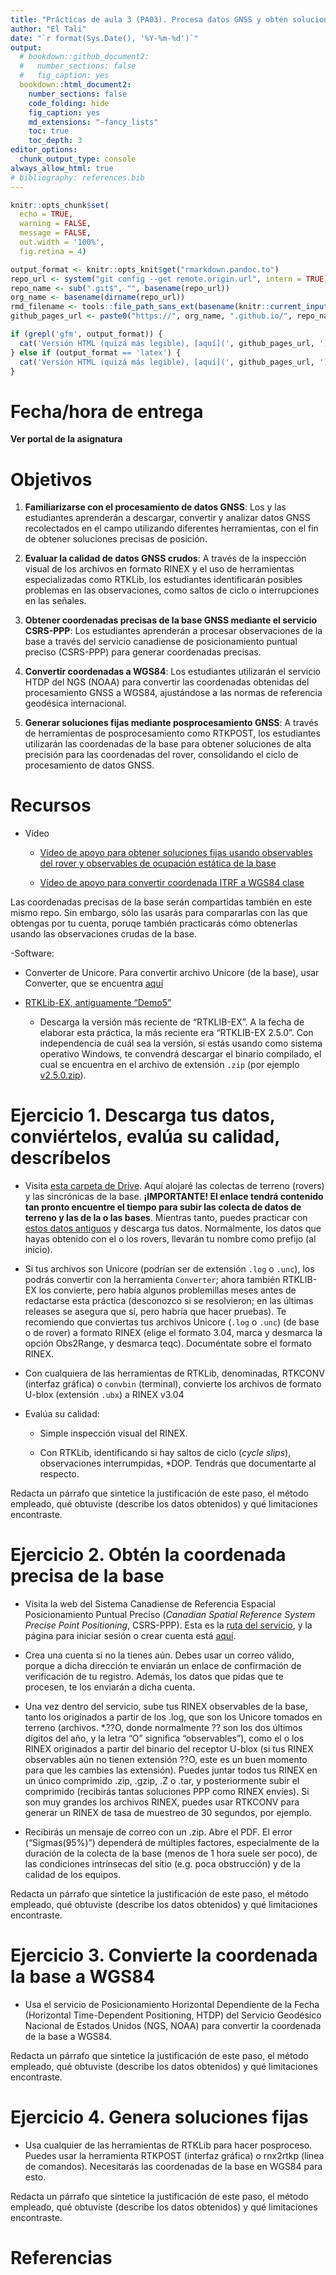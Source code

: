 ```yaml
---
title: "Prácticas de aula 3 (PA03). Procesa datos GNSS y obtén soluciones fijas<small><br>Geomorfología (GEO-114)<br>Universidad Autónoma de Santo Domingo (UASD)</small>"
author: "El Tali"
date: "`r format(Sys.Date(), '%Y-%m-%d')`"
output:
  # bookdown::github_document2:
  #   number_sections: false
  #   fig_caption: yes
  bookdown::html_document2:
    number_sections: false
    code_folding: hide
    fig_caption: yes
    md_extensions: "-fancy_lists"
    toc: true
    toc_depth: 3
editor_options: 
  chunk_output_type: console
always_allow_html: true
# bibliography: references.bib
---
```


```r
knitr::opts_chunk$set(
  echo = TRUE,
  warning = FALSE,
  message = FALSE,
  out.width = '100%',
  fig.retina = 4)
```

```r
output_format <- knitr::opts_knit$get("rmarkdown.pandoc.to")
repo_url <- system("git config --get remote.origin.url", intern = TRUE)
repo_name <- sub(".git$", "", basename(repo_url))
org_name <- basename(dirname(repo_url))
rmd_filename <- tools::file_path_sans_ext(basename(knitr::current_input()))
github_pages_url <- paste0("https://", org_name, ".github.io/", repo_name, "/", rmd_filename, ".html")
```

```r
if (grepl('gfm', output_format)) {
  cat('Versión HTML (quizá más legible), [aquí](', github_pages_url, ')\n', sep = '')
} else if (output_format == 'latex') {
  cat('Versión HTML (quizá más legible), [aquí](', github_pages_url, ')\n', sep = '')
}
```

# Fecha/hora de entrega

**Ver portal de la asignatura**

# Objetivos

1. **Familiarizarse con el procesamiento de datos GNSS**: Los y las estudiantes aprenderán a descargar, convertir y analizar datos GNSS recolectados en el campo utilizando diferentes herramientas, con el fin de obtener soluciones precisas de posición.

2. **Evaluar la calidad de datos GNSS crudos**: A través de la inspección visual de los archivos en formato RINEX y el uso de herramientas especializadas como RTKLib, los estudiantes identificarán posibles problemas en las observaciones, como saltos de ciclo o interrupciones en las señales.

3. **Obtener coordenadas precisas de la base GNSS mediante el servicio CSRS-PPP**: Los estudiantes aprenderán a procesar observaciones de la base a través del servicio canadiense de posicionamiento puntual preciso (CSRS-PPP) para generar coordenadas precisas.

4. **Convertir coordenadas a WGS84**: Los estudiantes utilizarán el servicio HTDP del NGS (NOAA) para convertir las coordenadas obtenidas del procesamiento GNSS a WGS84, ajustándose a las normas de referencia geodésica internacional.

5. **Generar soluciones fijas mediante posprocesamiento GNSS**: A través de herramientas de posprocesamiento como RTKPOST, los estudiantes utilizarán las coordenadas de la base para obtener soluciones de alta precisión para las coordenadas del rover, consolidando el ciclo de procesamiento de datos GNSS.

# Recursos

- Vídeo

  - [Vídeo de apoyo para obtener soluciones fijas usando observables del rover y observables de ocupación estática de la base](https://drive.google.com/file/d/1j4YXlBTxb_ouYsBzqIQgPyhpCdn09WoN/view?usp=drive_link)
  
  - [Vídeo de apoyo para convertir coordenada ITRF a WGS84 clase](https://drive.google.com/file/d/1j4YXlBTxb_ouYsBzqIQgPyhpCdn09WoN/view?usp=drive_link)

Las coordenadas precisas de la base serán compartidas también en este mismo repo. Sin embargo, sólo las usarás para compararlas con las que obtengas por tu cuenta, poruqe también practicarás cómo obtenerlas usando las observaciones crudas de la base.

<!-- Notar que en el vídeo sugerido, se conocen las coordenadas precisas de la base. En este caso, las coordenadas de la base deben generarse a partir de las observaciones brutas realizadas en el terreno. -->
  
-Software:

  - Converter de Unicore. Para convertir archivo Unicore (de la base), usar Converter, que se encuentra [aquí](https://drive.google.com/drive/folders/1uh69yyfTBoJakwA3yxUPJAyA2rRIuzEO?usp=drive_link)

  - [RTKLib-EX, antiguamente "Demo5"](https://github.com/rtklibexplorer/RTKLIB/releases)
    - Descarga la versión más reciente de "RTKLIB-EX". A la fecha de elaborar esta práctica, la más reciente era "RTKLIB-EX 2.5.0". Con independencia de cuál sea la versión, si estás usando como sistema operativo Windows, te convendrá descargar el binario compilado, el cual se encuentra en el archivo de extensión `.zip` (por ejemplo [v2.5.0.zip](https://github.com/rtklibexplorer/RTKLIB/archive/refs/tags/v2.5.0.zip)).
  
# Ejercicio 1. Descarga tus datos, conviértelos, evalúa su calidad, descríbelos

- Visita [esta carpeta de Drive](https://drive.google.com/drive/folders/1i5vjg74UvPlk5JYNqnjek-2YNaWiKiFm?usp=drive_link). Aquí alojaré las colectas de terreno (rovers) y las sincrónicas de la base. **¡IMPORTANTE! El enlace tendrá contenido tan pronto encuentre el tiempo para subir las colecta de datos de terreno y las de la o las bases**. Mientras tanto, puedes practicar con [estos datos antiguos](https://drive.google.com/drive/folders/1bEyVLVSQo7-bkQr5q4Tt_-ookPERQKBH?usp=drive_link) y descarga tus datos. Normalmente, los datos que hayas obtenido con el o los rovers, llevarán tu nombre como prefijo (al inicio).

- Si tus archivos son Unicore (podrían ser de extensión `.log` o `.unc`), los podrás convertir con la herramienta `Converter`; ahora también RTKLIB-EX los convierte, pero había algunos problemillas meses antes de redactarse esta práctica (desconozco si se resolvieron; en las últimas releases se asegura que sí, pero habría que hacer pruebas). Te recomiendo que conviertas tus archivos Unicore (`.log` o `.unc`) (de base o de rover) a formato RINEX (elige el formato 3.04, marca y desmarca la opción Obs2Range, y desmarca teqc). Documéntate sobre el formato RINEX.

- Con cualquiera de las herramientas de RTKLib, denominadas, RTKCONV (interfaz gráfica) o `convbin` (terminal), convierte los archivos de formato U-blox (extensión `.ubx`) a RINEX v3.04

- Evalúa su calidad:

  - Simple inspección visual del RINEX.
  
  - Con RTKLib, identificando si hay saltos de ciclo (*cycle slips*), observaciones interrumpidas, *DOP. Tendrás que documentarte al respecto.

Redacta un párrafo que sintetice la justificación de este paso, el método empleado, qué obtuviste (describe los datos obtenidos) y qué limitaciones encontraste.

# Ejercicio 2. Obtén la coordenada precisa de la base

- Visita la web del Sistema Canadiense de Referencia Espacial Posicionamiento Puntual Preciso (*Canadian Spatial Reference System Precise Point Positioning*, CSRS-PPP). Esta es la [ruta del servicio](https://webapp.csrs-scrs.nrcan-rncan.gc.ca/geod/tools-outils/ppp.php), y la página para iniciar sesión o crear cuenta está [aquí](https://webapp.csrs-scrs.nrcan-rncan.gc.ca/geod/account-compte/login.php).

- Crea una cuenta si no la tienes aún. Debes usar un correo válido, porque a dicha dirección te enviarán un enlace de confirmación de verificación de tu registro. Además, los datos que pidas que te procesen, te los enviarán a dicha cuenta.

- Una vez dentro del servicio, sube tus RINEX observables de la base, tanto los originados a partir de los .log, que son los Unicore tomados en terreno (archivos. *.??O, donde normalmente ?? son los dos últimos dígitos del año, y la letra "O" significa "observables"), como el o los RINEX originados a partir del binario del receptor U-blox (si tus RINEX observables aún no tienen extensión ??O, este es un buen momento para que les cambies las extensión). Puedes juntar todos tus RINEX en un único comprimido .zip, .gzip, .Z o .tar, y posteriormente subir el comprimido (recibirás tantas soluciones PPP como RINEX envíes). Si son muy grandes los archivos RINEX, puedes usar RTKCONV para generar un RINEX de tasa de muestreo de 30 segundos, por ejemplo.

- Recibirás un mensaje de correo con un .zip. Abre el PDF. El error ("Sigmas(95%)") dependerá de múltiples factores, especialmente de la duración de la colecta de la base (menos de 1 hora suele ser poco), de las condiciones intrínsecas del sitio (e.g. poca obstrucción) y de la calidad de los equipos.

Redacta un párrafo que sintetice la justificación de este paso, el método empleado, qué obtuviste (describe los datos obtenidos) y qué limitaciones encontraste.

# Ejercicio 3. Convierte la coordenada la base a WGS84

- Usa el servicio de Posicionamiento Horizontal Dependiente de la Fecha (Horizontal Time-Dependent Positioning, HTDP) del Servicio Geodésico Nacional de Estados Unidos (NGS, NOAA) para convertir la coordenada de la base a WGS84.

Redacta un párrafo que sintetice la justificación de este paso, el método empleado, qué obtuviste (describe los datos obtenidos) y qué limitaciones encontraste.

# Ejercicio 4. Genera soluciones fijas

- Usa cualquier de las herramientas de RTKLib para hacer posproceso. Puedes usar la herramienta RTKPOST (interfaz gráfica) o rnx2rtkp (línea de comandos). Necesitarás las coordenadas de la base en WGS84 para esto.

Redacta un párrafo que sintetice la justificación de este paso, el método empleado, qué obtuviste (describe los datos obtenidos) y qué limitaciones encontraste.

# Referencias

